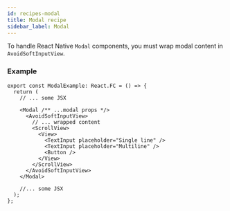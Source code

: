 ```yaml
---
id: recipes-modal
title: Modal recipe
sidebar_label: Modal
---
```


To handle React Native `Modal` components, you must wrap modal content in `AvoidSoftInputView`.

### Example

```tsx
export const ModalExample: React.FC = () => {
  return (
    // ... some JSX

    <Modal /** ...modal props */>
      <AvoidSoftInputView>
        // ... wrapped content
        <ScrollView>
          <View>
            <TextInput placeholder="Single line" />
            <TextInput placeholder="Multiline" />
            <Button />
          </View>
        </ScrollView>
      </AvoidSoftInputView>
    </Modal>

    //... some JSX
  );
};
```
